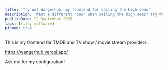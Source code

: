 ```yaml
---
title: 'Try out Wangerhub: my frontend for sailing the high seas'
description: 'Want a different "bow" when sailing the high seas? Try Wangerhub!'
publishDate: 22 September 2025
tags: [life, software]
pinned: true
---
```


This is my frontend for TMDB and TV show / movie stream providers.

https://wangerhub.vercel.app/

Ask me for my configuration!
